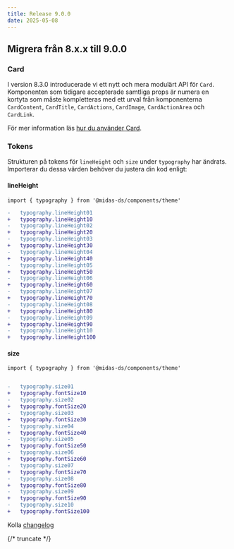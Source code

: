 ```yaml
---
title: Release 9.0.0
date: 2025-05-08
---
```


## Migrera från 8.x.x till 9.0.0

### Card

I version 8.3.0 introducerade vi ett nytt och mera modulärt API för `Card`.
Komponenten som tidigare accepterade samtliga props är numera en kortyta som måste kompletteras med ett urval från komponenterna `CardContent`, `CardTitle`, `CardActions`, `CardImage`, `CardActionArea` och `CardLink`.

För mer information läs [hur du använder Card](/components/card).

### Tokens

Strukturen på tokens för `lineHeight` och `size` under `typography` har ändrats.
Importerar du dessa värden behöver du justera din kod enligt:

#### lineHeight

```tsx
import { typography } from '@midas-ds/components/theme'
```

```diff
-   typography.lineHeight01
+   typography.lineHeight10
-   typography.lineHeight02
+   typography.lineHeight20
-   typography.lineHeight03
+   typography.lineHeight30
-   typography.lineHeight04
+   typography.lineHeight40
-   typography.lineHeight05
+   typography.lineHeight50
-   typography.lineHeight06
+   typography.lineHeight60
-   typography.lineHeight07
+   typography.lineHeight70
-   typography.lineHeight08
+   typography.lineHeight80
-   typography.lineHeight09
+   typography.lineHeight90
-   typography.lineHeight10
+   typography.lineHeight100
```

#### size

```tsx
import { typography } from '@midas-ds/components/theme'
```

```diff

-   typography.size01
+   typography.fontSize10
-   typography.size02
+   typography.fontSize20
-   typography.size03
+   typography.fontSize30
-   typography.size04
+   typography.fontSize40
-   typography.size05
+   typography.fontSize50
-   typography.size06
+   typography.fontSize60
-   typography.size07
+   typography.fontSize70
-   typography.size08
+   typography.fontSize80
-   typography.size09
+   typography.fontSize90
-   typography.size10
+   typography.fontSize100

```

Kolla [changelog](/changelog/9.0.0)

{/* truncate */}

